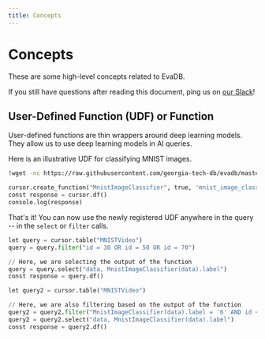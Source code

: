 ```yaml
---
title: Concepts
---
```


# Concepts

These are some high-level concepts related to EvaDB.

If you still have questions after reading this document, ping us on [our Slack](https://join.slack.com/t/eva-db/shared_invite/zt-1i10zyddy-PlJ4iawLdurDv~aIAq90Dg)!

## User-Defined Function (UDF) or Function

User-defined functions are thin wrappers around deep learning models. They 
allow us to use deep learning models in AI queries.

Here is an illustrative UDF for classifying MNIST images.

```bash
!wget -nc https://raw.githubusercontent.com/georgia-tech-db/evadb/master/evadb/udfs/mnist_image_classifier.py
```

```python
cursor.create_function("MnistImageClassifier", true, 'mnist_image_classifier.py')
const response = cursor.df()
console.log(response)
```

That's it! You can now use the newly registered UDF anywhere in the query -- in the `select` or `filter` calls.

```python
let query = cursor.table("MNISTVideo")
query = query.filter("id = 30 OR id = 50 OR id = 70")

// Here, we are selecting the output of the function
query = query.select("data, MnistImageClassifier(data).label")
const response = query.df()
```

```python
let query2 = cursor.table("MNISTVideo")

// Here, we are also filtering based on the output of the function
query2 = query2.filter("MnistImageClassifier(data).label = '6' AND id < 10")
query2 = query2.select("data, MnistImageClassifier(data).label")
const response = query2.df()
```